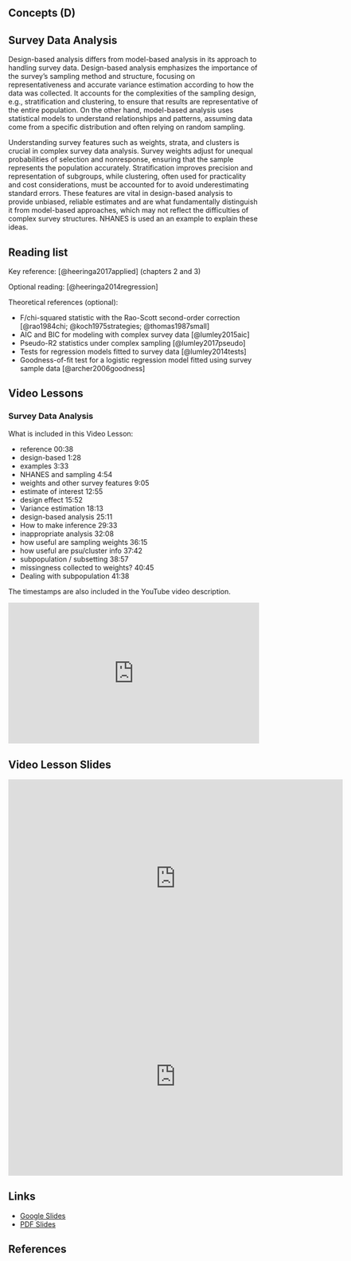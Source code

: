 ## Concepts (D) {.unnumbered}

## Survey Data Analysis

Design-based analysis differs from model-based analysis in its approach to handling survey data. Design-based analysis emphasizes the importance of the survey's sampling method and structure, focusing on representativeness and accurate variance estimation according to how the data was collected. It accounts for the complexities of the sampling design, e.g., stratification and clustering, to ensure that results are representative of the entire population. On the other hand, model-based analysis uses statistical models to understand relationships and patterns, assuming data come from a specific distribution and often relying on random sampling.

Understanding survey features such as weights, strata, and clusters is crucial in complex survey data analysis. Survey weights adjust for unequal probabilities of selection and nonresponse, ensuring that the sample represents the population accurately. Stratification improves precision and representation of subgroups, while clustering, often used for practicality and cost considerations, must be accounted for to avoid underestimating standard errors. These features are vital in design-based analysis to provide unbiased, reliable estimates and are what fundamentally distinguish it from model-based approaches, which may not reflect the difficulties of complex survey structures. NHANES is used an an example to explain these ideas.

## Reading list

Key reference: [@heeringa2017applied] (chapters 2 and 3)

Optional reading: [@heeringa2014regression]

Theoretical references (optional):

-   F/chi-squared statistic with the Rao-Scott second-order correction [@rao1984chi; @koch1975strategies; @thomas1987small]
-   AIC and BIC for modeling with complex survey data [@lumley2015aic]
-   Pseudo-R2 statistics under complex sampling [@lumley2017pseudo]
-   Tests for regression models fitted to survey data [@lumley2014tests]
-   Goodness-of-fit test for a logistic regression model fitted using survey sample data [@archer2006goodness]

## Video Lessons

::: callout-tip
### Survey Data Analysis

What is included in this Video Lesson:

-   reference 00:38
-   design-based 1:28
-   examples 3:33
-   NHANES and sampling 4:54
-   weights and other survey features 9:05
-   estimate of interest 12:55
-   design effect 15:52
-   Variance estimation 18:13
-   design-based analysis 25:11
-   How to make inference 29:33
-   inappropriate analysis 32:08
-   how useful are sampling weights 36:15
-   how useful are psu/cluster info 37:42
-   subpopulation / subsetting 38:57
-   missingness collected to weights? 40:45
-   Dealing with subpopulation 41:38

The timestamps are also included in the YouTube video description.
:::

::: {style="position: relative; padding-bottom: 56.25%; height: 0; overflow: hidden;"}
<iframe src="https://www.youtube.com/embed/Qe3C-SwFG_I" style="position: absolute; top: 0; left: 0; width: 100%; height: 100%; border:0;" allowfullscreen>

</iframe>
:::

## Video Lesson Slides

<iframe src="https://docs.google.com/presentation/d/e/2PACX-1vTdLkc9eDH32ikTJYtDID38VfTC701SPvr5QauQ2DuUUyH0u-PYG91l2NPf_ae_s_KdqqxBCGeD_6UA/embed?start=false&amp;loop=false&amp;delayms=3000" frameborder="0" width="672" height="398" allowfullscreen="true" mozallowfullscreen="true" webkitallowfullscreen="true">

</iframe>

<iframe src="https://docs.google.com/presentation/d/e/2PACX-1vTBoGmA1QF_3C_OZsFRdiPLJDP-q--DwYJZO0PwX91UsuuWG7aVYeFZL9nysLK16hogZWX2bifJHWJE/embed?start=false&amp;loop=false&amp;delayms=3000" frameborder="0" width="672" height="398" allowfullscreen="true" mozallowfullscreen="true" webkitallowfullscreen="true">

</iframe>

## Links

-   [Google Slides](https://docs.google.com/presentation/d/1HRlmPhts186XlwgbS12uC6iRGRruXdMMOPGLN3C0wG0/edit?usp=sharing)
-   [PDF Slides](slides/Survey.pdf)

## References
